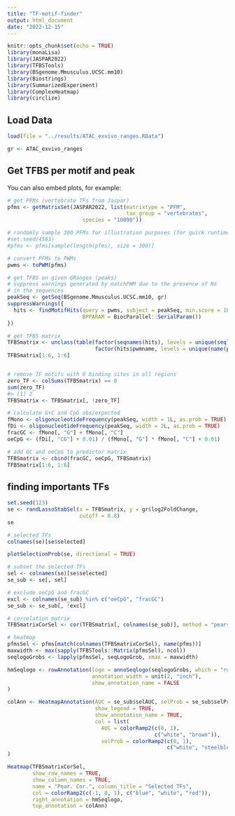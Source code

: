 ```yaml
---
title: "TF-motif-finder"
output: html_document
date: "2022-12-15"
---
```


```r
knitr::opts_chunk$set(echo = TRUE)
library(monaLisa)
library(JASPAR2022)
library(TFBSTools)
library(BSgenome.Mmusculus.UCSC.mm10)
library(Biostrings)
library(SummarizedExperiment)
library(ComplexHeatmap)
library(circlize)
```

## Load Data

```r
load(file = "../results/ATAC_exvivo_ranges.RData")

gr <- ATAC_exvivo_ranges
```

## Get TFBS per motif and peak

You can also embed plots, for example:

```r
# get PFMs (vertebrate TFs from Jaspar)
pfms <- getMatrixSet(JASPAR2022, list(matrixtype = "PFM", 
                                      tax_group = "vertebrates",
                        species = "10090"))

# randomly sample 300 PFMs for illustration purposes (for quick runtime)
#set.seed(4563)
#pfms <- pfms[sample(length(pfms), size = 300)]

# convert PFMs to PWMs
pwms <- toPWM(pfms)

# get TFBS on given GRanges (peaks)
# suppress warnings generated by matchPWM due to the presence of Ns 
# in the sequences
peakSeq <- getSeq(BSgenome.Mmusculus.UCSC.mm10, gr)
suppressWarnings({
  hits <- findMotifHits(query = pwms, subject = peakSeq, min.score = 10.0,
                        BPPARAM = BiocParallel::SerialParam())
})

# get TFBS matrix
TFBSmatrix <- unclass(table(factor(seqnames(hits), levels = unique(seqlevels(hits))),
                            factor(hits$pwmname, levels = unique(name(pwms)))))
TFBSmatrix[1:6, 1:6]


# remove TF motifs with 0 binding sites in all regions
zero_TF <- colSums(TFBSmatrix) == 0
sum(zero_TF)
#> [1] 2
TFBSmatrix <- TFBSmatrix[, !zero_TF]

# calculate G+C and CpG obs/expected
fMono <- oligonucleotideFrequency(peakSeq, width = 1L, as.prob = TRUE)
fDi <- oligonucleotideFrequency(peakSeq, width = 2L, as.prob = TRUE)
fracGC <- fMono[, "G"] + fMono[, "C"]
oeCpG <- (fDi[, "CG"] + 0.01) / (fMono[, "G"] * fMono[, "C"] + 0.01)

# add GC and oeCpG to predictor matrix
TFBSmatrix <- cbind(fracGC, oeCpG, TFBSmatrix)
TFBSmatrix[1:6, 1:6]
```

## finding importants TFs

```r
set.seed(123)
se <- randLassoStabSel(x = TFBSmatrix, y = gr$log2FoldChange, 
                       cutoff = 0.8)
se

# selected TFs
colnames(se)[se$selected]
```

```r

plotSelectionProb(se, directional = TRUE)

```

```r
# subset the selected TFs
sel <- colnames(se)[se$selected]
se_sub <- se[, sel]

# exclude oeCpG and fracGC
excl <- colnames(se_sub) %in% c("oeCpG", "fracGC")
se_sub <- se_sub[, !excl]

# correlation matrix 
TFBSmatrixCorSel <- cor(TFBSmatrix[, colnames(se_sub)], method = "pearson")

# heatmap
pfmsSel <- pfms[match(colnames(TFBSmatrixCorSel), name(pfms))]
maxwidth <- max(sapply(TFBSTools::Matrix(pfmsSel), ncol))
seqlogoGrobs <- lapply(pfmsSel, seqLogoGrob, xmax = maxwidth)

hmSeqlogo <- rowAnnotation(logo = annoSeqlogo(seqlogoGrobs, which = "row"),
                           annotation_width = unit(2, "inch"), 
                           show_annotation_name = FALSE
)

colAnn <- HeatmapAnnotation(AUC = se_sub$selAUC, selProb = se_sub$selProb,
                            show_legend = TRUE, 
                            show_annotation_name = TRUE,
                            col = list(
                              AUC = colorRamp2(c(0, 1), 
                                               c("white", "brown")),
                              selProb = colorRamp2(c(0, 1), 
                                                   c("white", "steelblue")))
)

Heatmap(TFBSmatrixCorSel, 
        show_row_names = TRUE, 
        show_column_names = TRUE, 
        name = "Pear. Cor.", column_title = "Selected TFs",
        col = colorRamp2(c(-1, 0, 1), c("blue", "white", "red")), 
        right_annotation = hmSeqlogo,
        top_annotation = colAnn)
```

